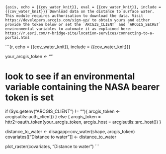 ```{asis, echo = {{cov_water_knit}}, eval = {{cov_water_knit}}, include = {{cov_water_knit}}}
Download data on the distance to surface water. This module requires authorisation to download the data. Visit https://developers.arcgis.com/sign-up/ to obtain yours and either provide the token below or set the `ARCGIS_CLIENT` and `ARCGIS_SECRET`
environmental variables to automate it as explained here: https://r.esri.com/r-bridge-site/location-services/connecting-to-a-portal.html 
```

```{r, echo = {{cov_water_knit}}, include = {{cov_water_knit}}}

your_arcgis_token <- ""

# look to see if an environmental variable containing the NASA bearer token is set 
if (Sys.getenv("ARCGIS_CLIENT") != ""){
  arcgis_token <- arcgisutils::auth_client()
} else {
  arcgis_token = httr2::oauth_token(your_arcgis_token, arcgis_host = arcgisutils::arc_host())
}

distance_to_water <- disagapp::cov_water(shape, arcgis_token)
covariates[["Distance to water"]] <- distance_to_water

plot_raster(covariates, "Distance to water")
```
